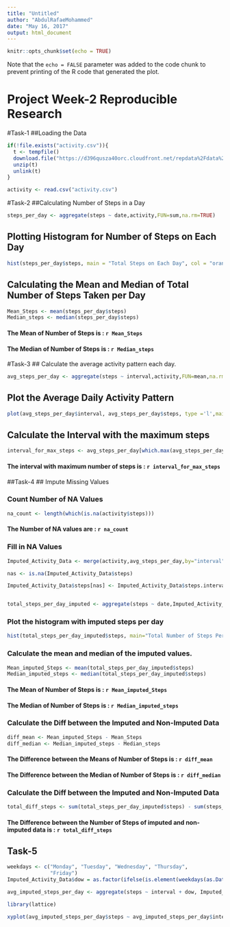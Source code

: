 ---
title: "Untitled"
author: "AbdulRafaeMohammed"
date: "May 16, 2017"
output: html_document
---

```{r setup, include=FALSE}
knitr::opts_chunk$set(echo = TRUE)
```

Note that the `echo = FALSE` parameter was added to the code chunk to prevent printing of the R code that generated the plot.

# Project Week-2 Reproducible Research

#Task-1
##Loading the Data
```{r, echo=TRUE}
if(!file.exists("activity.csv")){
  t <- tempfile()
  download.file("https://d396qusza40orc.cloudfront.net/repdata%2Fdata%2Factivity.zip",t)
  unzip(t)
  unlink(t)
}

activity <- read.csv("activity.csv")
```


#Task-2
##Calculating Number of Steps in a Day

```{r, echo=TRUE}
steps_per_day <- aggregate(steps ~ date,activity,FUN=sum,na.rm=TRUE)
```


## Plotting Histogram for Number of Steps on Each Day

```{r,echo=TRUE}
hist(steps_per_day$steps, main = "Total Steps on Each Day", col = "orange",xlab = "Number of Days",ylab = "Number of Steps")
```

## Calculating the Mean and Median of Total Number of Steps Taken per Day
```{r,echo=TRUE}
Mean_Steps <- mean(steps_per_day$steps)
Median_steps <- median(steps_per_day$steps)
```

#### The Mean of Number of Steps is : `r Mean_Steps`
#### The Median of Number of Steps is : `r Median_steps`

#Task-3
## Calculate the average activity pattern each day.

```{r, echo=TRUE}
avg_steps_per_day <- aggregate(steps ~ interval,activity,FUN=mean,na.rm=TRUE)
```

## Plot the Average Daily Activity Pattern

```{r,echo=TRUE}
plot(avg_steps_per_day$interval, avg_steps_per_day$steps, type ='l',main = "Average Steps on Each Day by Interval", col = "orange",xlab = "Interval",ylab = "Number of Steps")
```

## Calculate the Interval with the maximum steps
```{r,echo=TRUE}
interval_for_max_steps <- avg_steps_per_day[which.max(avg_steps_per_day$steps),1]
```

#### The interval with maximum number of steps is : `r interval_for_max_steps`

##Task-4
## Impute Missing Values

### Count Number of NA Values

```{r, echo=TRUE}
na_count <- length(which(is.na(activity$steps)))
```

#### The Number of NA values are : `r na_count`

### Fill in NA Values

```{r, echo=TRUE}
Imputed_Activity_Data <- merge(activity,avg_steps_per_day,by="interval",suffixes = c("",".interval.mean"))

nas <- is.na(Imputed_Activity_Data$steps)

Imputed_Activity_Data$steps[nas] <- Imputed_Activity_Data$steps.interval.mean[nas]


total_steps_per_day_imputed <- aggregate(steps ~ date,Imputed_Activity_Data, sum)
```

### Plot the histogram with imputed steps per day

```{r ,echo=TRUE}
hist(total_steps_per_day_imputed$steps, main="Total Number of Steps Per Day",col= "orange",xlab="Number of Steps",ylab = "Count")
```


### Calculate the mean and median of the imputed values.

```{r,echo=TRUE}
Mean_imputed_Steps <- mean(total_steps_per_day_imputed$steps)
Median_imputed_steps <- median(total_steps_per_day_imputed$steps)
```

#### The Mean of Number of Steps is : `r Mean_imputed_Steps`
#### The Median of Number of Steps is : `r Median_imputed_steps`

### Calculate the Diff between the Imputed and Non-Imputed Data

```{r,echo=TRUE}
diff_mean <- Mean_imputed_Steps - Mean_Steps
diff_median <- Median_imputed_steps - Median_steps
```


#### The Difference between the Means of Number of Steps is : `r diff_mean`
#### The Difference between the Median of Number of Steps is : `r diff_median`


### Calculate the Diff between the Imputed and Non-Imputed Data

```{r,echo=TRUE}
total_diff_steps <- sum(total_steps_per_day_imputed$steps) - sum(steps_per_day$steps)
```

#### The Difference between the Number of Steps of imputed and non-imputed data is : `r total_diff_steps`

## Task-5


```{r,echo=TRUE}
weekdays <- c("Monday", "Tuesday", "Wednesday", "Thursday", 
              "Friday")
Imputed_Activity_Data$dow = as.factor(ifelse(is.element(weekdays(as.Date(Imputed_Activity_Data$date)),weekdays), "Weekday", "Weekend"))

avg_imputed_steps_per_day <- aggregate(steps ~ interval + dow, Imputed_Activity_Data, mean)

library(lattice)

xyplot(avg_imputed_steps_per_day$steps ~ avg_imputed_steps_per_day$interval|avg_imputed_steps_per_day$dow, main="Average Number of Steps per Day by Interval",xlab="Interval", ylab="Number of Steps",layout=c(1,2), type="l",col="orange")
```

